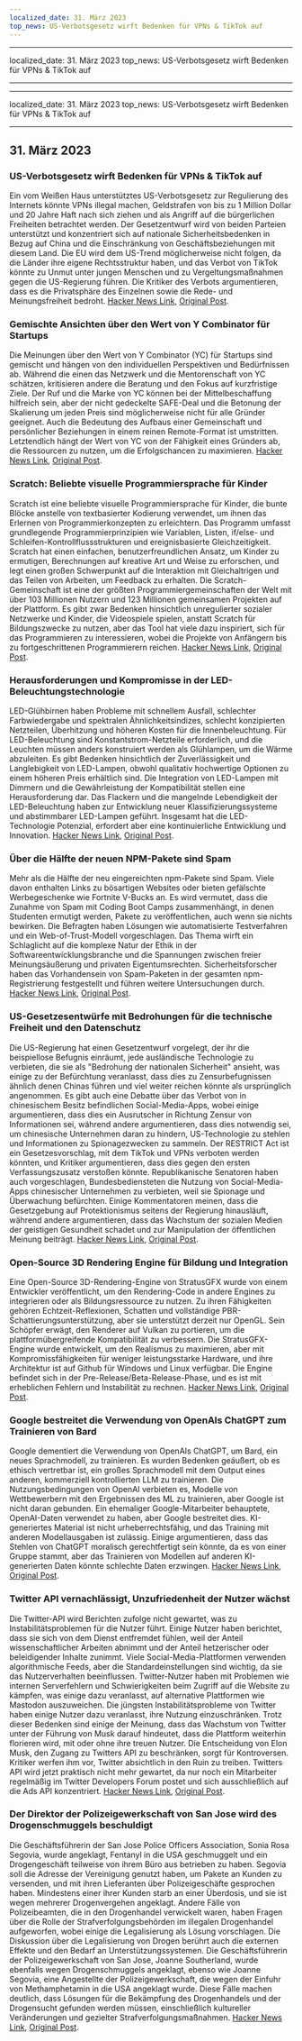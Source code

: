 ```yaml
---
localized_date: 31. März 2023
top_news: US-Verbotsgesetz wirft Bedenken für VPNs & TikTok auf
---
```


---

localized_date: 31. März 2023
top_news: US-Verbotsgesetz wirft Bedenken für VPNs & TikTok auf

---

---

localized_date: 31. März 2023
top_news: US-Verbotsgesetz wirft Bedenken für VPNs & TikTok auf

---



<CallToAction />

<Steps>

## 31. März 2023

### US-Verbotsgesetz wirft Bedenken für VPNs & TikTok auf

Ein vom Weißen Haus unterstütztes US-Verbotsgesetz zur Regulierung des Internets könnte VPNs illegal machen, Geldstrafen von bis zu 1 Million Dollar und 20 Jahre Haft nach sich ziehen und als Angriff auf die bürgerlichen Freiheiten betrachtet werden. Der Gesetzentwurf wird von beiden Parteien unterstützt und konzentriert sich auf nationale Sicherheitsbedenken in Bezug auf China und die Einschränkung von Geschäftsbeziehungen mit diesem Land. Die EU wird dem US-Trend möglicherweise nicht folgen, da die Länder ihre eigene Rechtsstruktur haben, und das Verbot von TikTok könnte zu Unmut unter jungen Menschen und zu Vergeltungsmaßnahmen gegen die US-Regierung führen. Die Kritiker des Verbots argumentieren, dass es die Privatsphäre des Einzelnen sowie die Rede- und Meinungsfreiheit bedroht.
[Hacker News Link](http://news.ycombinator.com/item?id=35366955), [Original Post](https://www.youtube.com/watch?v=FWQGA_n5Z4M).

### Gemischte Ansichten über den Wert von Y Combinator für Startups

Die Meinungen über den Wert von Y Combinator (YC) für Startups sind gemischt und hängen von den individuellen Perspektiven und Bedürfnissen ab. Während die einen das Netzwerk und die Mentorenschaft von YC schätzen, kritisieren andere die Beratung und den Fokus auf kurzfristige Ziele. Der Ruf und die Marke von YC können bei der Mittelbeschaffung hilfreich sein, aber der nicht gedeckelte SAFE-Deal und die Betonung der Skalierung um jeden Preis sind möglicherweise nicht für alle Gründer geeignet. Auch die Bedeutung des Aufbaus einer Gemeinschaft und persönlicher Beziehungen in einem reinen Remote-Format ist umstritten. Letztendlich hängt der Wert von YC von der Fähigkeit eines Gründers ab, die Ressourcen zu nutzen, um die Erfolgschancen zu maximieren.
[Hacker News Link](http://news.ycombinator.com/item?id=35373019), [Original Post](https://acecreamu.substack.com/p/is-y-combinator-worth-the-money).

### Scratch: Beliebte visuelle Programmiersprache für Kinder

Scratch ist eine beliebte visuelle Programmiersprache für Kinder, die bunte Blöcke anstelle von textbasierter Kodierung verwendet, um ihnen das Erlernen von Programmierkonzepten zu erleichtern. Das Programm umfasst grundlegende Programmierprinzipien wie Variablen, Listen, if/else- und Schleifen-Kontrollflussstrukturen und ereignisbasierte Gleichzeitigkeit. Scratch hat einen einfachen, benutzerfreundlichen Ansatz, um Kinder zu ermutigen, Berechnungen auf kreative Art und Weise zu erforschen, und legt einen großen Schwerpunkt auf die Interaktion mit Gleichaltrigen und das Teilen von Arbeiten, um Feedback zu erhalten. Die Scratch-Gemeinschaft ist eine der größten Programmiergemeinschaften der Welt mit über 103 Millionen Nutzern und 123 Millionen gemeinsamen Projekten auf der Plattform. Es gibt zwar Bedenken hinsichtlich unregulierter sozialer Netzwerke und Kinder, die Videospiele spielen, anstatt Scratch für Bildungszwecke zu nutzen, aber das Tool hat viele dazu inspiriert, sich für das Programmieren zu interessieren, wobei die Projekte von Anfängern bis zu fortgeschrittenen Programmierern reichen.
[Hacker News Link](http://news.ycombinator.com/item?id=35373052), [Original Post](https://scratch.mit.edu/about).

### Herausforderungen und Kompromisse in der LED-Beleuchtungstechnologie

LED-Glühbirnen haben Probleme mit schnellem Ausfall, schlechter Farbwiedergabe und spektralen Ähnlichkeitsindizes, schlecht konzipierten Netzteilen, Überhitzung und höheren Kosten für die Innenbeleuchtung. Für LED-Beleuchtung sind Konstantstrom-Netzteile erforderlich, und die Leuchten müssen anders konstruiert werden als Glühlampen, um die Wärme abzuleiten. Es gibt Bedenken hinsichtlich der Zuverlässigkeit und Langlebigkeit von LED-Lampen, obwohl qualitativ hochwertige Optionen zu einem höheren Preis erhältlich sind. Die Integration von LED-Lampen mit Dimmern und die Gewährleistung der Kompatibilität stellen eine Herausforderung dar. Das Flackern und die mangelnde Lebendigkeit der LED-Beleuchtung haben zur Entwicklung neuer Klassifizierungssysteme und abstimmbarer LED-Lampen geführt. Insgesamt hat die LED-Technologie Potenzial, erfordert aber eine kontinuierliche Entwicklung und Innovation.
[Hacker News Link](http://news.ycombinator.com/item?id=35371750), [Original Post](https://nymag.com/strategist/article/led-light-bulbs-investigation.html).

### Über die Hälfte der neuen NPM-Pakete sind Spam

Mehr als die Hälfte der neu eingereichten npm-Pakete sind Spam. Viele davon enthalten Links zu bösartigen Websites oder bieten gefälschte Werbegeschenke wie Fortnite V-Bucks an. Es wird vermutet, dass die Zunahme von Spam mit Coding Boot Camps zusammenhängt, in denen Studenten ermutigt werden, Pakete zu veröffentlichen, auch wenn sie nichts bewirken. Die Befragten haben Lösungen wie automatisierte Testverfahren und ein Web-of-Trust-Modell vorgeschlagen. Das Thema wirft ein Schlaglicht auf die komplexe Natur der Ethik in der Softwareentwicklungsbranche und die Spannungen zwischen freier Meinungsäußerung und privaten Eigentumsrechten. Sicherheitsforscher haben das Vorhandensein von Spam-Paketen in der gesamten npm-Registrierung festgestellt und führen weitere Untersuchungen durch.
[Hacker News Link](http://news.ycombinator.com/item?id=35370728), [Original Post](https://blog.sandworm.dev/one-in-two-new-npm-packages-is-seo-spam-right-now).

### US-Gesetzesentwürfe mit Bedrohungen für die technische Freiheit und den Datenschutz

Die US-Regierung hat einen Gesetzentwurf vorgelegt, der ihr die beispiellose Befugnis einräumt, jede ausländische Technologie zu verbieten, die sie als "Bedrohung der nationalen Sicherheit" ansieht, was einige zu der Befürchtung veranlasst, dass dies zu Zensurbefugnissen ähnlich denen Chinas führen und viel weiter reichen könnte als ursprünglich angenommen. Es gibt auch eine Debatte über das Verbot von in chinesischem Besitz befindlichen Social-Media-Apps, wobei einige argumentieren, dass dies ein Ausrutscher in Richtung Zensur von Informationen sei, während andere argumentieren, dass dies notwendig sei, um chinesische Unternehmen daran zu hindern, US-Technologie zu stehlen und Informationen zu Spionagezwecken zu sammeln. Der RESTRICT Act ist ein Gesetzesvorschlag, mit dem TikTok und VPNs verboten werden könnten, und Kritiker argumentieren, dass dies gegen den ersten Verfassungszusatz verstoßen könnte. Republikanische Senatoren haben auch vorgeschlagen, Bundesbediensteten die Nutzung von Social-Media-Apps chinesischer Unternehmen zu verbieten, weil sie Spionage und Überwachung befürchten. Einige Kommentatoren meinen, dass die Gesetzgebung auf Protektionismus seitens der Regierung hinausläuft, während andere argumentieren, dass das Wachstum der sozialen Medien der geistigen Gesundheit schadet und zur Manipulation der öffentlichen Meinung beiträgt.
[Hacker News Link](http://news.ycombinator.com/item?id=35369075), [Original Post](https://www.vice.com/en/article/4a3ddb/restrict-act-insanely-broad-ban-tiktok-vpns).

### Open-Source 3D Rendering Engine für Bildung und Integration

Eine Open-Source 3D-Rendering-Engine von StratusGFX wurde von einem Entwickler veröffentlicht, um den Rendering-Code in andere Engines zu integrieren oder als Bildungsressource zu nutzen. Zu ihren Fähigkeiten gehören Echtzeit-Reflexionen, Schatten und vollständige PBR-Schattierungsunterstützung, aber sie unterstützt derzeit nur OpenGL. Sein Schöpfer erwägt, den Renderer auf Vulkan zu portieren, um die plattformübergreifende Kompatibilität zu verbessern. Die StratusGFX-Engine wurde entwickelt, um den Realismus zu maximieren, aber mit Kompromissfähigkeiten für weniger leistungsstarke Hardware, und ihre Architektur ist auf Github für Windows und Linux verfügbar. Die Engine befindet sich in der Pre-Release/Beta-Release-Phase, und es ist mit erheblichen Fehlern und Instabilität zu rechnen.
[Hacker News Link](http://news.ycombinator.com/item?id=35370284), [Original Post](https://github.com/KTStephano/StratusGFX).

### Google bestreitet die Verwendung von OpenAIs ChatGPT zum Trainieren von Bard

Google dementiert die Verwendung von OpenAIs ChatGPT, um Bard, ein neues Sprachmodell, zu trainieren. Es wurden Bedenken geäußert, ob es ethisch vertretbar ist, ein großes Sprachmodell mit dem Output eines anderen, kommerziell kontrollierten LLM zu trainieren. Die Nutzungsbedingungen von OpenAI verbieten es, Modelle von Wettbewerbern mit den Ergebnissen des ML zu trainieren, aber Google ist nicht daran gebunden. Ein ehemaliger Google-Mitarbeiter behauptete, OpenAI-Daten verwendet zu haben, aber Google bestreitet dies. KI-generiertes Material ist nicht urheberrechtsfähig, und das Training mit anderen Modellausgaben ist zulässig. Einige argumentieren, dass das Stehlen von ChatGPT moralisch gerechtfertigt sein könnte, da es von einer Gruppe stammt, aber das Trainieren von Modellen auf anderen KI-generierten Daten könnte schlechte Daten erzwingen.
[Hacker News Link](http://news.ycombinator.com/item?id=35370915), [Original Post](https://twitter.com/steventey/status/1641267979399704576).

### Twitter API vernachlässigt, Unzufriedenheit der Nutzer wächst

Die Twitter-API wird Berichten zufolge nicht gewartet, was zu Instabilitätsproblemen für die Nutzer führt. Einige Nutzer haben berichtet, dass sie sich von dem Dienst entfremdet fühlen, weil der Anteil wissenschaftlicher Arbeiten abnimmt und der Anteil hetzerischer oder beleidigender Inhalte zunimmt. Viele Social-Media-Plattformen verwenden algorithmische Feeds, aber die Standardeinstellungen sind wichtig, da sie das Nutzerverhalten beeinflussen. Twitter-Nutzer haben mit Problemen wie internen Serverfehlern und Schwierigkeiten beim Zugriff auf die Website zu kämpfen, was einige dazu veranlasst, auf alternative Plattformen wie Mastodon auszuweichen. Die jüngsten Instabilitätsprobleme von Twitter haben einige Nutzer dazu veranlasst, ihre Nutzung einzuschränken. Trotz dieser Bedenken sind einige der Meinung, dass das Wachstum von Twitter unter der Führung von Musk darauf hindeutet, dass die Plattform weiterhin florieren wird, mit oder ohne ihre treuen Nutzer. Die Entscheidung von Elon Musk, den Zugang zu Twitters API zu beschränken, sorgt für Kontroversen. Kritiker werfen ihm vor, Twitter absichtlich in den Ruin zu treiben. Twitters API wird jetzt praktisch nicht mehr gewartet, da nur noch ein Mitarbeiter regelmäßig im Twitter Developers Forum postet und sich ausschließlich auf die Ads API konzentriert.
[Hacker News Link](http://news.ycombinator.com/item?id=35370152), [Original Post](https://snarfed.org/the-twitter-api-is-now-effectively-unmaintained).

### Der Direktor der Polizeigewerkschaft von San Jose wird des Drogenschmuggels beschuldigt

Die Geschäftsführerin der San Jose Police Officers Association, Sonia Rosa Segovia, wurde angeklagt, Fentanyl in die USA geschmuggelt und ein Drogengeschäft teilweise von ihrem Büro aus betrieben zu haben. Segovia soll die Adresse der Vereinigung genutzt haben, um Pakete an Kunden zu versenden, und mit ihren Lieferanten über Polizeigeschäfte gesprochen haben. Mindestens einer ihrer Kunden starb an einer Überdosis, und sie ist wegen mehrerer Drogenvergehen angeklagt. Andere Fälle von Polizeibeamten, die in den Drogenhandel verwickelt waren, haben Fragen über die Rolle der Strafverfolgungsbehörden im illegalen Drogenhandel aufgeworfen, wobei einige die Legalisierung als Lösung vorschlagen. Die Diskussion über die Legalisierung von Drogen berührt auch die externen Effekte und den Bedarf an Unterstützungssystemen. Die Geschäftsführerin der Polizeigewerkschaft von San Jose, Joanne Southerland, wurde ebenfalls wegen Drogenschmuggels angeklagt, ebenso wie Joanne Segovia, eine Angestellte der Polizeigewerkschaft, die wegen der Einfuhr von Methamphetamin in die USA angeklagt wurde. Diese Fälle machen deutlich, dass Lösungen für die Bekämpfung des Drogenhandels und der Drogensucht gefunden werden müssen, einschließlich kultureller Veränderungen und gezielter Strafverfolgungsmaßnahmen.
[Hacker News Link](http://news.ycombinator.com/item?id=35376488), [Original Post](https://www.washingtonexaminer.com/news/crime/san-jose-police-union-director-smuggle-fentanyl-charge).

</Steps>
